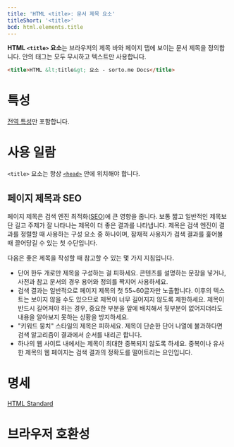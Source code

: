 ```yaml
---
title: 'HTML <title>: 문서 제목 요소'
titleShort: '<title>'
bcd: html.elements.title
---
```


**HTML `<title>` 요소**는 브라우저의 제목 바와 페이지 탭에 보이는 문서 제목을 정의합니다. 안의 태그는 모두 무시하고 텍스트만 사용합니다.

```html
<title>HTML &lt;title&gt; 요소 - sorto.me Docs</title>
```

# 특성

[전역 특성](/docs/Web/HTML/Global_attributes)만 포함합니다.

# 사용 일람

`<title>` 요소는 항상 [`<head>`](./head) 안에 위치해야 합니다.

## 페이지 제목과 SEO

페이지 제목은 검색 엔진 최적화([SEO](https://developer.mozilla.org/ko/docs/Glossary/SEO))에 큰 영향을 줍니다. 보통 짧고 일반적인 제목보단 길고 주제가 잘 나타나는 제목이 더 좋은 결과를 나타냅니다. 제목은 검색 엔진이 결과를 정렬할 때 사용하는 구성 요소 중 하나이며, 잠재적 사용자가 검색 결과를 훑어볼 때 끌어당길 수 있는 첫 수단입니다.

다음은 좋은 제목을 작성할 때 참고할 수 있는 몇 가지 지침입니다.

- 단어 한두 개로만 제목을 구성하는 걸 피하세요. 콘텐츠를 설명하는 문장을 넣거나, 사전과 참고 문서의 경우 용어와 정의를 짝지어 사용하세요.
- 검색 결과는 일반적으로 페이지 제목의 첫 55~60글자만 노출합니다. 이후의 텍스트는 보이지 않을 수도 있으므로 제목이 너무 길어지지 않도록 제한하세요. 제목이 반드시 길어져야 하는 경우, 중요한 부분을 앞에 배치해서 뒷부분이 없어지더라도 내용을 알아보지 못하는 상황을 방지하세요.
- "키워드 뭉치" 스타일의 제목은 피하세요. 제목이 단순한 단어 나열에 불과하다면 검색 알고리즘이 결과에서 순서를 내리곤 합니다.
- 하나의 웹 사이트 내에서는 제목이 최대한 중복되지 않도록 하세요. 중복이나 유사한 제목의 웹 페이지는 검색 결과의 정확도를 떨어트리는 요인입니다.

# 명세

[HTML Standard](https://html.spec.whatwg.org/multipage/semantics.html#the-title-element)

# 브라우저 호환성

<BrowserCompat data={props.bcd} />
